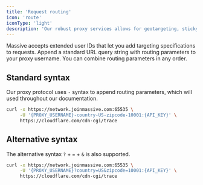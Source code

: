 ```yaml
---
title: 'Request routing'
icon: 'route'
iconType: 'light'
description: 'Our robust proxy services allows for geotargeting, sticky sessions, device type targeting, and advanced accounting and reporting.'
---
```


Massive accepts extended user IDs that let you add targeting specifications to requests. Append a standard URL query string with routing parameters to your proxy username. You can combine routing parameters in any order.

## Standard syntax

Our proxy protocol uses `-` syntax to append routing parameters, which will used throughout our documentation.

```bash
curl -x https://network.joinmassive.com:65535 \
     -U '{PROXY_USERNAME}-country-US-zipcode-10001:{API_KEY}' \
     https://cloudflare.com/cdn-cgi/trace
```

## Alternative syntax

The alternative syntax `?` + `=` + `&` is also supported.

```bash
curl -x https://network.joinmassive.com:65535 \
     -U '{PROXY_USERNAME}?country=US&zipcode=10001:{API_KEY}' \
     https://cloudflare.com/cdn-cgi/trace
```